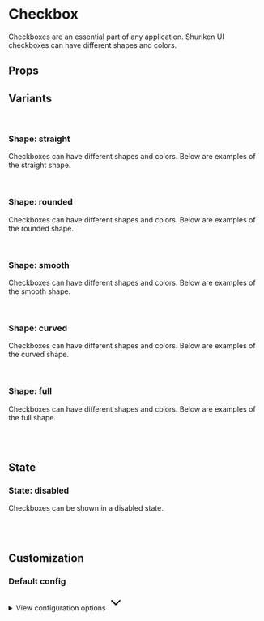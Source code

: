 
<Meta of={CheckboxStories} />

# Checkbox

Checkboxes are an essential part of any application. Shuriken UI checkboxes can have different shapes and colors.

<Primary />

## Props

<Controls />

## Variants

<br />

### Shape: straight

Checkboxes can have different shapes and colors. Below are examples of the straight shape.

<div className="flex gap-2 bg-slate-100 dark:bg-slate-900 p-6 rounded-sm">
  <Story of={CheckboxStories.StraightDefault} />
  <Story of={CheckboxStories.StraightMuted} />
  <Story of={CheckboxStories.StraightPrimary} />
  <Story of={CheckboxStories.StraightInfo} />
  <Story of={CheckboxStories.StraightSuccess} />
  <Story of={CheckboxStories.StraightWarning} />
  <Story of={CheckboxStories.StraightDanger} />
</div>

<br />

### Shape: rounded

Checkboxes can have different shapes and colors. Below are examples of the rounded shape.

<div className="flex gap-2 bg-slate-100 dark:bg-slate-900 p-6 rounded-sm">
  <Story of={CheckboxStories.RoundedDefault} />
  <Story of={CheckboxStories.RoundedMuted} />
  <Story of={CheckboxStories.RoundedPrimary} />
  <Story of={CheckboxStories.RoundedInfo} />
  <Story of={CheckboxStories.RoundedSuccess} />
  <Story of={CheckboxStories.RoundedWarning} />
  <Story of={CheckboxStories.RoundedDanger} />
</div>

<br />

### Shape: smooth

Checkboxes can have different shapes and colors. Below are examples of the smooth shape.

<div className="flex gap-2 bg-slate-100 dark:bg-slate-900 p-6 rounded-sm">
  <Story of={CheckboxStories.SmoothDefault} />
  <Story of={CheckboxStories.SmoothMuted} />
  <Story of={CheckboxStories.SmoothPrimary} />
  <Story of={CheckboxStories.SmoothInfo} />
  <Story of={CheckboxStories.SmoothSuccess} />
  <Story of={CheckboxStories.SmoothWarning} />
  <Story of={CheckboxStories.SmoothDanger} />
</div>

<br />

### Shape: curved

Checkboxes can have different shapes and colors. Below are examples of the curved shape.

<div className="flex gap-2 bg-slate-100 dark:bg-slate-900 p-6 rounded-sm">
  <Story of={CheckboxStories.CurvedDefault} />
  <Story of={CheckboxStories.CurvedMuted} />
  <Story of={CheckboxStories.CurvedPrimary} />
  <Story of={CheckboxStories.CurvedInfo} />
  <Story of={CheckboxStories.CurvedSuccess} />
  <Story of={CheckboxStories.CurvedWarning} />
  <Story of={CheckboxStories.CurvedDanger} />
</div>

<br />

### Shape: full

Checkboxes can have different shapes and colors. Below are examples of the full shape.

<div className="flex gap-2 bg-slate-100 dark:bg-slate-900 p-6 rounded-sm">
  <Story of={CheckboxStories.FullDefault} />
  <Story of={CheckboxStories.FullMuted} />
  <Story of={CheckboxStories.FullPrimary} />
  <Story of={CheckboxStories.FullInfo} />
  <Story of={CheckboxStories.FullSuccess} />
  <Story of={CheckboxStories.FullWarning} />
  <Story of={CheckboxStories.FullDanger} />
</div>

<br />
<br />

## State

### State: disabled

Checkboxes can be shown in a disabled state.

<div className="flex gap-2 bg-slate-100 dark:bg-slate-900 p-6 rounded-sm">
  <Story of={CheckboxStories.StraightDisabled} />
  <Story of={CheckboxStories.RoundedDisabled} />
  <Story of={CheckboxStories.SmoothDisabled} />
  <Story of={CheckboxStories.CurvedDisabled} />
  <Story of={CheckboxStories.FullDisabled} />
</div>

<br />
<br />

## Customization

### Default config

<div class="relative">
  <details class="relative bg-slate-50 border border-slate-200 rounded-lg p-4 [&>summary>svg]:open:-rotate-180">
    <summary class="list-none cursor-pointer">
      <span class="font-sans text-slate-500">View configuration options</span>
      <svg
        class="w-5 h-5 text-slate-500 absolute top-5 end-4 transition-transform duration-300"
        xmlns="http://www.w3.org/2000/svg"
        width="32"
        height="32"
        viewBox="0 0 24 24"
      >
        <path
          fill="none"
          stroke="currentColor"
          stroke-linecap="round"
          stroke-linejoin="round"
          stroke-width="2"
          d="m6 9l6 6l6-6"
        />
      </svg>
    </summary>

    <div class="!mt-4">
      <pre >
        {JSON.stringify(defaultCheckboxConfig, null, 2)}
      </pre>
    </div>

  </details>
</div>
